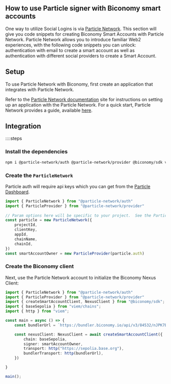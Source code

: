 ## How to use Particle signer with Biconomy smart accounts

One way to utilize Social Logins is via [Particle Network](https://particle.network/). This section will give you code snippets for creating Biconomy Smart Accounts with Particle Network. Particle Network allows you to introduce familiar Web2 experiences, with the following code snippets you can unlock: authentication with email to create a smart account as well as authentication with different social providers to create a Smart Account.

## Setup
To use Particle Network with Biconomy, first create an application that integrates with Particle Network.

Refer to the [Particle Network documentation](https://docs.particle.network/) site for instructions on setting up an application with the Particle Network.
For a quick start, Particle Network provides a guide, available [here](https://docs.particle.network/getting-started/get-started).

## Integration

::::steps

### Install the dependencies

```bash
npm i @particle-network/auth @particle-network/provider @biconomy/sdk viem
```

### Create the `ParticleNetwork`
Particle auth will require api keys which you can get from the [Particle Dashboard](https://docs.particle.network/getting-started/dashboard).

```typescript
import { ParticleNetwork } from "@particle-network/auth"
import { ParticleProvider } from "@particle-network/provider"
 
// Param options here will be specific to your project.  See the Particle docs for more info.
const particle = new ParticleNetwork({
	projectId,
	clientKey,
	appId,
	chainName,
	chainId,
})
const smartAccountOwner = new ParticleProvider(particle.auth)

```

### Create the Biconomy client

Next, use the Particle Network account to initialize the Biconomy Nexus Client:

```typescript
import { ParticleNetwork } from "@particle-network/auth"
import { ParticleProvider } from "@particle-network/provider"
import { createSmartAccountClient, NexusClient } from "@biconomy/sdk"; 
import { baseSepolia } from "viem/chains";
import { http } from "viem";

const main = async () => {
    const bundlerUrl = `https://bundler.biconomy.io/api/v3/84532/nJPK7B3ru.dd7f7861-190d-41bd-af80-6877f74b8f44`

    const nexusClient: NexusClient = await createSmartAccountClient({
        chain: baseSepolia,
        signer: smartAccountOwner,
        transport: http("https://sepolia.base.org"),
        bundlerTransport: http(bundlerUrl),
    })

}

main();

```